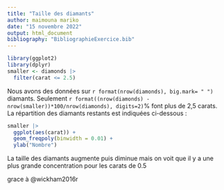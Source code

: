 ---
title: "Taille des diamants"
author: maimouna mariko 
date: "15 novembre 2022"
output: html_document
bibliography: "BibliographieExercice.bib"
---

```{r setup, include = FALSE}
library(ggplot2)
library(dplyr)
smaller <- diamonds |> 
  filter(carat <= 2.5)
```

Nous avons des données sur  `r format(nrow(diamonds), big.mark= " ")` diamants. Seulement 
`r format((nrow(diamonds) - nrow(smaller))*100/nrow(diamonds), digits=2)`% font plus de 2,5 carats. La répartition des diamants restants est indiquées ci-dessous :

```{r, echo = FALSE}
smaller |> 
  ggplot(aes(carat)) + 
  geom_freqpoly(binwidth = 0.01) +
  ylab("Nombre")
```

La taille des diamants augmente puis diminue mais on voit que il y a une plus grande concentration pour les carats de 0.5

grace à @wickham2016r

